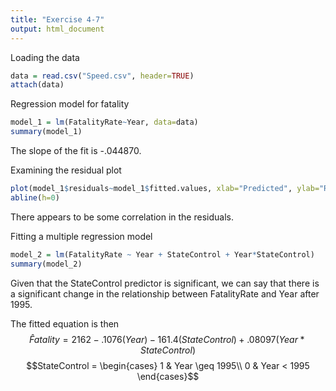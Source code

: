 ```yaml
---
title: "Exercise 4-7"
output: html_document
---
```

Loading the data
```r
data = read.csv("Speed.csv", header=TRUE)
attach(data)
```

Regression model for fatality
```r
model_1 = lm(FatalityRate~Year, data=data)
summary(model_1)
```

The slope of the fit is -.044870.

Examining the residual plot
```r
plot(model_1$residuals~model_1$fitted.values, xlab="Predicted", ylab="Residuals")
abline(h=0)
```

There appears to be some correlation in the residuals.

Fitting a multiple regression model
```r
model_2 = lm(FatalityRate ~ Year + StateControl + Year*StateControl)
summary(model_2)
```

Given that the StateControl predictor is significant, we can say that there is a significant change in the relationship between FatalityRate and Year after 1995.

The fitted equation is then $$ \hat Fatality = 2162 - .1076(Year)-161.4(StateControl)+.08097(Year*StateControl)$$
$$StateControl = \begin{cases}
1 & Year \geq 1995\\
0 & Year < 1995
\end{cases}$$